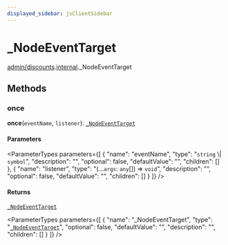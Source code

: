 ```yaml
---
displayed_sidebar: jsClientSidebar
---
```



# \_NodeEventTarget

[admin/discounts](../../modules/admin_discounts.mdx).[internal](../../admin_discounts/modules/admin_discounts.internal.mdx)._NodeEventTarget

## Methods

### once

**once**(`eventName`, `listener`): [`_NodeEventTarget`](admin_discounts.internal._NodeEventTarget.mdx)

#### Parameters

<ParameterTypes parameters={[
  {
    "name": "eventName",
    "type": "`string` \\| `symbol`",
    "description": "",
    "optional": false,
    "defaultValue": "",
    "children": []
  },
  {
    "name": "listener",
    "type": "(...`args`: `any`[]) => `void`",
    "description": "",
    "optional": false,
    "defaultValue": "",
    "children": []
  }
]} />

#### Returns

[`_NodeEventTarget`](admin_discounts.internal._NodeEventTarget.mdx)

<ParameterTypes parameters={[
  {
    "name": "_NodeEventTarget",
    "type": "[`_NodeEventTarget`](admin_discounts.internal._NodeEventTarget.mdx)",
    "optional": false,
    "defaultValue": "",
    "description": "",
    "children": []
  }
]} />
